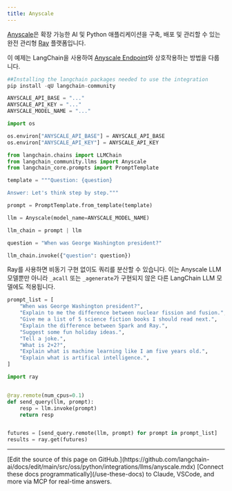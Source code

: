 ```yaml
---
title: Anyscale
---
```


[Anyscale](https://www.anyscale.com/)은 확장 가능한 AI 및 Python 애플리케이션을 구축, 배포 및 관리할 수 있는 완전 관리형 [Ray](https://www.ray.io/) 플랫폼입니다.

이 예제는 LangChain을 사용하여 [Anyscale Endpoint](https://app.endpoints.anyscale.com/)와 상호작용하는 방법을 다룹니다.

```python
##Installing the langchain packages needed to use the integration
pip install -qU langchain-community
```

```python
ANYSCALE_API_BASE = "..."
ANYSCALE_API_KEY = "..."
ANYSCALE_MODEL_NAME = "..."
```

```python
import os

os.environ["ANYSCALE_API_BASE"] = ANYSCALE_API_BASE
os.environ["ANYSCALE_API_KEY"] = ANYSCALE_API_KEY
```

```python
from langchain.chains import LLMChain
from langchain_community.llms import Anyscale
from langchain_core.prompts import PromptTemplate
```

```python
template = """Question: {question}

Answer: Let's think step by step."""

prompt = PromptTemplate.from_template(template)
```

```python
llm = Anyscale(model_name=ANYSCALE_MODEL_NAME)
```

```python
llm_chain = prompt | llm
```

```python
question = "When was George Washington president?"

llm_chain.invoke({"question": question})
```

Ray를 사용하면 비동기 구현 없이도 쿼리를 분산할 수 있습니다. 이는 Anyscale LLM 모델뿐만 아니라 `_acall` 또는 `_agenerate`가 구현되지 않은 다른 LangChain LLM 모델에도 적용됩니다.

```python
prompt_list = [
    "When was George Washington president?",
    "Explain to me the difference between nuclear fission and fusion.",
    "Give me a list of 5 science fiction books I should read next.",
    "Explain the difference between Spark and Ray.",
    "Suggest some fun holiday ideas.",
    "Tell a joke.",
    "What is 2+2?",
    "Explain what is machine learning like I am five years old.",
    "Explain what is artifical intelligence.",
]
```

```python
import ray


@ray.remote(num_cpus=0.1)
def send_query(llm, prompt):
    resp = llm.invoke(prompt)
    return resp


futures = [send_query.remote(llm, prompt) for prompt in prompt_list]
results = ray.get(futures)
```

---

<Callout icon="pen-to-square" iconType="regular">
    [Edit the source of this page on GitHub.](https://github.com/langchain-ai/docs/edit/main/src/oss/python/integrations/llms/anyscale.mdx)
</Callout>
<Tip icon="terminal" iconType="regular">
    [Connect these docs programmatically](/use-these-docs) to Claude, VSCode, and more via MCP for    real-time answers.
</Tip>
